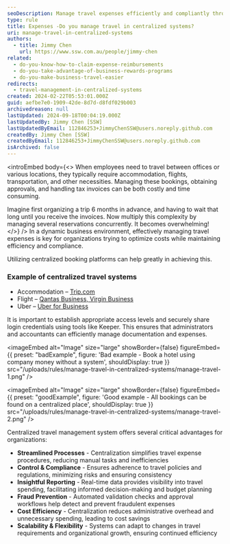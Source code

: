 ```yaml
---
seoDescription: Manage travel expenses efficiently and compliantly through centralized systems, streamlining processes, controlling costs, and ensuring scalability.
type: rule
title: Expenses -Do you manage travel in centralized systems?
uri: manage-travel-in-centralized-systems
authors:
  - title: Jimmy Chen
    url: https://www.ssw.com.au/people/jimmy-chen
related:
  - do-you-know-how-to-claim-expense-reimbursements
  - do-you-take-advantage-of-business-rewards-programs
  - do-you-make-business-travel-easier
redirects:
  - travel-management-in-centralized-systems
created: 2024-02-22T05:53:01.000Z
guid: aefbe7e0-1909-42de-8d7d-d8fdf029b003
archivedreason: null
lastUpdated: 2024-09-18T00:04:19.000Z
lastUpdatedBy: Jimmy Chen [SSW]
lastUpdatedByEmail: 112846253+JimmyChenSSW@users.noreply.github.com
createdBy: Jimmy Chen [SSW]
createdByEmail: 112846253+JimmyChenSSW@users.noreply.github.com
isArchived: false
---
```


<introEmbed
  body={<>
When employees need to travel between offices or various locations, they typically require accommodation, flights, transportation, and other necessities. Managing these bookings, obtaining approvals, and handling tax invoices can be both costly and time consuming.

Imagine first organizing a trip 6 months in advance, and having to wait that long until you receive the invoices. Now multiply this complexity by managing several reservations concurrently. It becomes overwhelming!
  </>}
/>
In a dynamic business environment, effectively managing travel expenses is key for organizations trying to optimize costs while maintaining efficiency and compliance.

Utilizing centralized booking platforms can help greatly in achieving this.

### Example of centralized travel systems

- Accommodation – [Trip.com](https://www.trip.com/)
- Flight – [Qantas Business, Virgin Business](/missing-flight-invoices/)
- Uber – [Uber for Business](/do-you-make-business-travel-easier/)

It is important to establish appropriate access levels and securely share login credentials using tools like Keeper. This ensures that administrators and accountants can efficiently manage documentation and expenses.

<imageEmbed
  alt="Image"
  size="large"
  showBorder={false}
  figureEmbed={{
    preset: "badExample",
    figure: 'Bad example - Book a hotel using company money without a system',
    shouldDisplay: true
  }}
  src="/uploads/rules/manage-travel-in-centralized-systems/manage-travel-1.png"
/>

<imageEmbed
  alt="Image"
  size="large"
  showBorder={false}
  figureEmbed={{
    preset: "goodExample",
    figure: 'Good example - All bookings can be found on a centralized place',
    shouldDisplay: true
  }}
  src="/uploads/rules/manage-travel-in-centralized-systems/manage-travel-2.png"
/>

Centralized travel management system offers several critical advantages for organizations:

- **Streamlined Processes** - Centralization simplifies travel expense procedures, reducing manual tasks and inefficiencies
- **Control & Compliance** - Ensures adherence to travel policies and regulations, minimizing risks and ensuring consistency
- **Insightful Reporting** - Real-time data provides visibility into travel spending, facilitating informed decision-making and budget planning
- **Fraud Prevention** - Automated validation checks and approval workflows help detect and prevent fraudulent expenses
- **Cost Efficiency** - Centralization reduces administrative overhead and unnecessary spending, leading to cost savings
- **Scalability & Flexibility** - Systems can adapt to changes in travel requirements and organizational growth, ensuring continued efficiency
